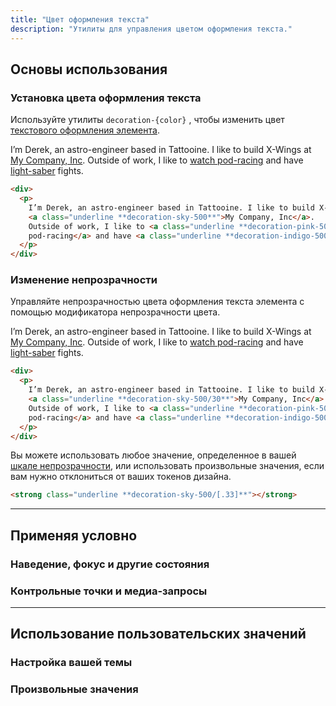 ```yaml
---
title: "Цвет оформления текста"
description: "Утилиты для управления цветом оформления текста."
---
```




## Основы использования

### Установка цвета оформления текста

Используйте утилиты `decoration-{color}` , чтобы изменить цвет [текстового оформления элемента](/docs/text-decoration).

<Example p="none">
  <div class="bg-white p-8 text-slate-900 shadow-lg max-w-sm mx-auto text-sm leading-6 sm:text-base sm:leading-7 dark:bg-slate-800 dark:text-slate-400">
    <p class="text-sm leading-6">I’m Derek, an astro-engineer based in Tattooine. I like to build X-Wings at <a href="#" class="font-bold underline decoration-sky-500 decoration-2 dark:text-slate-200">My Company, Inc</a>. Outside of work, I like to <a href="#" class="font-bold underline decoration-pink-500 decoration-2 dark:text-slate-200">watch pod-racing</a> and have <a href="#" class="font-bold underline decoration-indigo-500 decoration-2 dark:text-slate-200">light-saber</a> fights.</p>
  </div>
</Example>

```html
<div>
  <p>
    I’m Derek, an astro-engineer based in Tattooine. I like to build X-Wings at
    <a class="underline **decoration-sky-500**">My Company, Inc</a>.
    Outside of work, I like to <a class="underline **decoration-pink-500**">watch
    pod-racing</a> and have <a class="underline **decoration-indigo-500**">light-saber</a> fights.
  </p>
</div>
```

### Изменение непрозрачности

Управляйте непрозрачностью цвета оформления текста элемента с помощью модификатора непрозрачности цвета.

<Example p="none">
  <div class="bg-white p-8 text-slate-900 shadow-lg max-w-sm mx-auto text-sm leading-6 sm:text-base sm:leading-7 dark:bg-slate-800 dark:text-slate-400">
    <p class="text-sm leading-6">I’m Derek, an astro-engineer based in Tattooine. I like to build X-Wings at <a href="#" class="font-bold underline decoration-sky-500/30 decoration-2 dark:text-slate-200">My Company, Inc</a>. Outside of work, I like to <a href="#" class="font-bold underline decoration-pink-500/30 decoration-2 dark:text-slate-200">watch pod-racing</a> and have <a href="#" class="font-bold underline decoration-indigo-500/30 decoration-2 dark:text-slate-200">light-saber</a> fights.</p>
  </div>
</Example>

```html
<div>
  <p>
    I’m Derek, an astro-engineer based in Tattooine. I like to build X-Wings at
    <a class="underline **decoration-sky-500/30**">My Company, Inc</a>.
    Outside of work, I like to <a class="underline **decoration-pink-500/30**">watch
    pod-racing</a> and have <a class="underline **decoration-indigo-500/30**">light-saber</a> fights.
  </p>
</div>
```

Вы можете использовать любое значение, определенное в вашей [шкале непрозрачности](/docs/opacity), или использовать произвольные значения, если вам нужно отклониться от ваших токенов дизайна.

```html
<strong class="underline **decoration-sky-500/[.33]**"></strong>
```

---

## <Heading ignore>Применяя условно</Heading>

### <Heading ignore>Наведение, фокус и другие состояния</Heading>

<HoverFocusAndOtherStates defaultClass="underline decoration-sky-600" featuredClass="decoration-blue-400" element="p" />

### <Heading ignore>Контрольные точки и медиа-запросы</Heading>

<BreakpointsAndMediaQueries defaultClass="underline decoration-sky-600" featuredClass="decoration-blue-400" element="p" />

---

## Использование пользовательских значений

### Настройка вашей темы

<CustomizePluginColors name="text decoration" configKey="textDecorationColor" />

### Произвольные значения

<ArbitraryValues property="text-decoration-color" featuredClass="decoration-[#50d71e]" element="p" />
